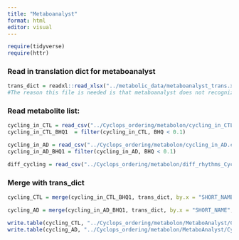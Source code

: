 ```yaml
---
title: "Metaboanalyst"
format: html
editor: visual
---
```


```r
require(tidyverse)
require(httr)
```

### Read in translation dict for metaboanalyst

```r
trans_dict = readxl::read_xlsx("../metabolic_data/metaboanalyst_trans.xlsx")
#The reason this file is needed is that metaboanalyst does not recognize all of the compound names provided by metabolon. This file was generated in the following way: I took metabolon_data_key HMDB ID's and converted them to compound IDs with MetaboAnalyst. But not all of the compoounds had HMDB IDs. Of these, I converted the pubChem IDs given in the metabolon_data_key to compound names in metaboAnalyst. 
```

### Read metabolite list:

```r
cycling_in_CTL = read_csv("../Cyclops_ordering/metabolon/cycling_in_CTL.csv", show_col_types = F)
cycling_in_CTL_BHQ1  = filter(cycling_in_CTL, BHQ < 0.1)

cycling_in_AD = read_csv("../Cyclops_ordering/metabolon/cycling_in_AD.csv",show_col_types = F)
cycling_in_AD_BHQ1 = filter(cycling_in_AD, BHQ < 0.1)

diff_cycling = read_csv("../Cyclops_ordering/metabolon/diff_rhythms_CyclingBHQ1.csv", show_col_types = F)
```

### Merge with trans_dict

```r
cycling_CTL = merge(cycling_in_CTL_BHQ1, trans_dict, by.x = "SHORT_NAME", by.y = "SHORT_NAME_Metabolon", suffixes = "_metaboAnalyst")

cycling_AD = merge(cycling_in_AD_BHQ1, trans_dict, by.x = "SHORT_NAME", by.y = "SHORT_NAME_Metabolon", suffixes = "_metaboAnalyst")

write.table(cycling_CTL, "../Cyclops_ordering/metabolon/MetaboAnalyst/Cycling_in_CTL_BHQ1.csv", sep = ',', row.names = F)
write.table(cycling_AD, "../Cyclops_ordering/metabolon/MetaboAnalyst/Cycling_in_AD_BHQ1.csv", sep = ',', row.names = F)
```

```         
```
